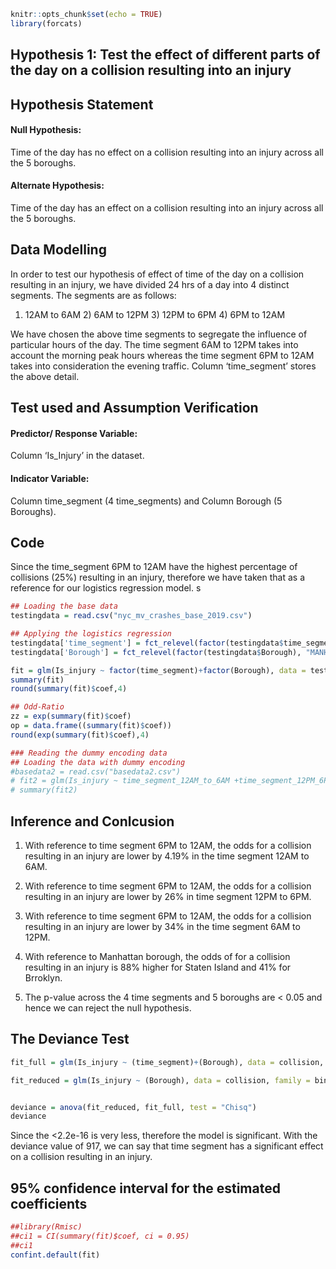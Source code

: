 
```r
knitr::opts_chunk$set(echo = TRUE)
library(forcats)
```

## Hypothesis 1: Test the effect of different parts of the day on a collision resulting into an injury

## Hypothesis Statement
#### Null Hypothesis: 
Time of the day has no effect on a collision resulting into an injury across all the 5 boroughs.</i>

####  Alternate Hypothesis: 
Time of the day  has an effect on a collision resulting into an injury across all the 5 boroughs.

## Data Modelling
In order to test our hypothesis of effect of time of the day on a collision resulting in an injury, we have divided 24 hrs of a day into 4 distinct segments. The segments are as follows:

1) 12AM to 6AM  2) 6AM to 12PM  3) 12PM to 6PM 4) 6PM to 12AM 

We have chosen the above time segments to segregate the influence of particular hours of the day. The time segment 6AM to 12PM takes into account the morning peak hours whereas the time segment 6PM to 12AM takes into consideration the evening traffic. Column 'time_segment' stores the above detail.

## Test used and Assumption Verification
#### Predictor/ Response Variable:
Column 'Is_Injury' in the dataset.

#### Indicator Variable: 
Column time_segment (4 time_segments) and  Column Borough (5 Boroughs).

## Code
Since the time_segment 6PM to 12AM have the highest percentage of collisions (25%) resulting in an injury, therefore we have taken that as a reference for our logistics regression model.
s
```r
## Loading the base data
testingdata = read.csv("nyc_mv_crashes_base_2019.csv")

## Applying the logistics regression
testingdata['time_segment'] = fct_relevel(factor(testingdata$time_segment), "6PM_12AM")
testingdata['Borough'] = fct_relevel(factor(testingdata$Borough), "MANHATTAN")

fit = glm(Is_injury ~ factor(time_segment)+factor(Borough), data = testingdata, family = binomial)
summary(fit)
round(summary(fit)$coef,4)

## Odd-Ratio
zz = exp(summary(fit)$coef)
op = data.frame((summary(fit)$coef))
round(exp(summary(fit)$coef),4)

### Reading the dummy encoding data
## Loading the data with dummy encoding
#basedata2 = read.csv("basedata2.csv")
# fit2 = glm(Is_injury ~ time_segment_12AM_to_6AM +time_segment_12PM_6PM+time_segment_6AM_to_12PM+ time_segment_6PM_12AM+0+Borough_BRONX+Borough_BROOKLYN+Borough_MANHATTAN+Borough_QUEENS+Borough_STATEN.ISLAND+0, data = basedata2, family= binomial, singular.ok = T)
# summary(fit2)

```

## Inference and Conlcusion

1. With reference to time segment 6PM to 12AM, the odds for a collision resulting in an injury are lower by 4.19% in the time segment 12AM to 6AM.

2. With reference to time segment 6PM to 12AM, the odds for a collision resulting in an injury are lower by 26% in time segment 12PM to 6PM.

3. With reference to time segment 6PM to 12AM, the odds for a collision resulting in an injury are lower by 34% in the time segment 6AM to 12PM.

4. With reference to Manhattan borough, the odds of for a collision resulting in an injury is 88% higher for Staten Island and 41% for Brroklyn. 

5. The p-value across the 4 time segments and 5 boroughs are < 0.05 and hence we can reject the null hypothesis.

## The Deviance Test

```r

fit_full = glm(Is_injury ~ (time_segment)+(Borough), data = collision, family = binomial)

fit_reduced = glm(Is_injury ~ (Borough), data = collision, family = binomial)


deviance = anova(fit_reduced, fit_full, test = "Chisq")
deviance
```

Since the <2.2e-16 is very less, therefore the model is significant. With the deviance value of 917, we can say that time segment has a significant effect on a collision resulting in an injury.

## 95% confidence interval for the estimated coefficients

```r
##library(Rmisc)
##ci1 = CI(summary(fit)$coef, ci = 0.95)
##ci1
confint.default(fit)
```
